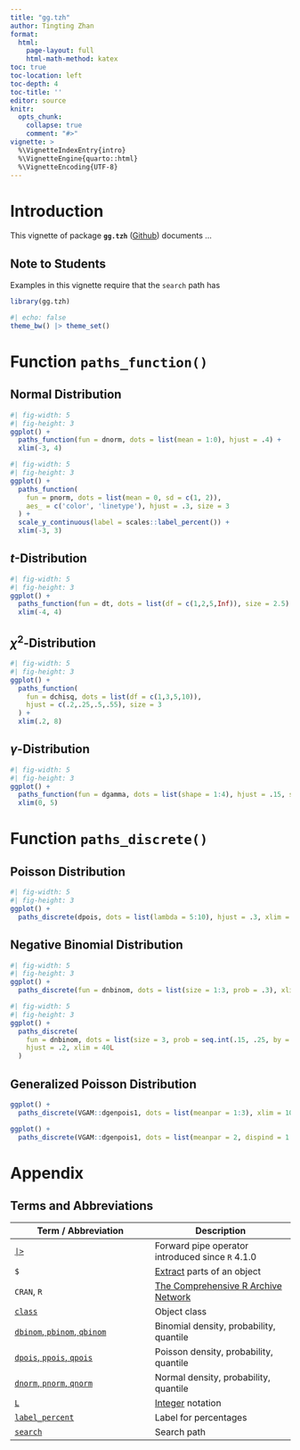 ```yaml
---
title: "gg.tzh"
author: Tingting Zhan
format: 
  html:
    page-layout: full
    html-math-method: katex
toc: true
toc-location: left
toc-depth: 4
toc-title: ''
editor: source
knitr:
  opts_chunk: 
    collapse: true
    comment: "#>" 
vignette: >
  %\VignetteIndexEntry{intro}
  %\VignetteEngine{quarto::html}
  %\VignetteEncoding{UTF-8}
---
```


# Introduction

This vignette of package **`gg.tzh`** ([Github](https://github.com/tingtingzhan/gg.tzh)) documents ...

## Note to Students

Examples in this vignette require that the `search` path has

```r
library(gg.tzh)
```

```r
#| echo: false
theme_bw() |> theme_set()
```

# Function `paths_function()`

## Normal Distribution

```r
#| fig-width: 5
#| fig-height: 3
ggplot() + 
  paths_function(fun = dnorm, dots = list(mean = 1:0), hjust = .4) + 
  xlim(-3, 4)
```

```r
#| fig-width: 5
#| fig-height: 3
ggplot() + 
  paths_function(
    fun = pnorm, dots = list(mean = 0, sd = c(1, 2)), 
    aes_ = c('color', 'linetype'), hjust = .3, size = 3
  ) + 
  scale_y_continuous(label = scales::label_percent()) +
  xlim(-3, 3)
```

## $t$-Distribution

```r
#| fig-width: 5
#| fig-height: 3
ggplot() + 
  paths_function(fun = dt, dots = list(df = c(1,2,5,Inf)), size = 2.5) +
  xlim(-4, 4)
```

## $\chi^2$-Distribution

```r
#| fig-width: 5
#| fig-height: 3
ggplot() + 
  paths_function(
    fun = dchisq, dots = list(df = c(1,3,5,10)), 
    hjust = c(.2,.25,.5,.55), size = 3
  ) + 
  xlim(.2, 8)
```

## $\gamma$-Distribution

```r
#| fig-width: 5
#| fig-height: 3
ggplot() + 
  paths_function(fun = dgamma, dots = list(shape = 1:4), hjust = .15, size = 3) + 
  xlim(0, 5)
```

# Function `paths_discrete()`

## Poisson Distribution

```r
#| fig-width: 5
#| fig-height: 3
ggplot() + 
  paths_discrete(dpois, dots = list(lambda = 5:10), hjust = .3, xlim = 20L)
```

## Negative Binomial Distribution

```r
#| fig-width: 5
#| fig-height: 3
ggplot() + 
  paths_discrete(fun = dnbinom, dots = list(size = 1:3, prob = .3), xlim = 25L)
```

```r
#| fig-width: 5
#| fig-height: 3
ggplot() + 
  paths_discrete(
    fun = dnbinom, dots = list(size = 3, prob = seq.int(.15, .25, by = .05)), 
    hjust = .2, xlim = 40L
  )
```

## Generalized Poisson Distribution

```r
ggplot() + 
  paths_discrete(VGAM::dgenpois1, dots = list(meanpar = 1:3), xlim = 10L)
```

```r
ggplot() + 
  paths_discrete(VGAM::dgenpois1, dots = list(meanpar = 2, dispind = 1:3), xlim = 10L, size = 2L)
```


# Appendix

## Terms and Abbreviations

| Term / Abbreviation | Description |
|------------------------------------|------------------------------------|
| [`|>`](https://search.r-project.org/R/refmans/base/html/pipeOp.html) | Forward pipe operator introduced since `R` 4.1.0 |
| `$` | [Extract](https://search.r-project.org/R/refmans/base/html/Extract.html) parts of an object |
| `CRAN`, `R` | [The Comprehensive R Archive Network](https://cran.r-project.org) |
| [`class`](https://search.r-project.org/R/refmans/base/html/class.html) | Object class |
| [`dbinom`, `pbinom`, `qbinom`](https://search.r-project.org/R/refmans/stats/html/Binomial.html) | Binomial density, probability, quantile |
| [`dpois`, `ppois`, `qpois`](https://search.r-project.org/R/refmans/stats/html/Poisson.html) | Poisson density, probability, quantile |
| [`dnorm`, `pnorm`, `qnorm`](https://search.r-project.org/R/refmans/stats/html/Normal.html) | Normal density, probability, quantile |
| [`L`](https://adv-r.hadley.nz/vectors-chap.html#atomic-vectors) | [Integer](https://search.r-project.org/R/refmans/base/html/integer.html) notation |
| [`label_percent`](https://search.r-project.org/CRAN/refmans/scales/html/label_percent.html) | Label for percentages |
| [`search`](https://search.r-project.org/R/refmans/base/html/search.html) | Search path |

